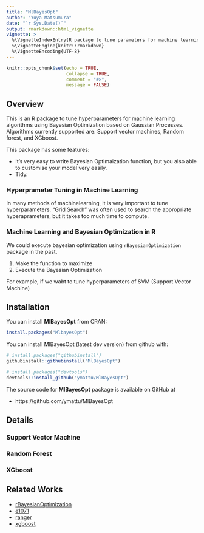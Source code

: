 ```yaml
---
title: "MlBayesOpt"
author: "Yuya Matsumura"
date: "`r Sys.Date()`"
output: rmarkdown::html_vignette
vignette: >
  %\VignetteIndexEntry{R package to tune parameters for machine learning, using bayesian optimization with gaussian process}
  %\VignetteEngine{knitr::rmarkdown}
  %\VignetteEncoding{UTF-8}
---
```


```r
knitr::opts_chunk$set(echo = TRUE,
                      collapse = TRUE,
                      comment = "#>",
                      message = FALSE)
```

## Overview
This is an R package to tune hyperparameters for machine learning algorithms using Bayesian Optimization based on Gaussian Processes. Algorithms currently supported are: Support vector machines, Random forest, and XGboost.

This package has some features:

- It's very easy to write Bayesian Optimaization function, but you also able to customise your model very easily.
- Tidy.

### Hyperprameter Tuning in Machine Learning
In many methods of machinelearning, it is very important to tune hyperparameters. "Grid Search" was often used to search the appropriate hyperaprameters, but it takes too much time to compute.


### Machine Learning and Bayesian Optimization in R
We could execute bayesian optimization using `rBayesianOptimization` package in the past.

1. Make the function to maximize
2. Execute the Bayesian Optimization

For example, if we wabt to tune hyperparameters of SVM (Support Vector Machine)


## Installation
You can install **MlBayesOpt** from CRAN:
```r
install.packages("MlbayesOpt")
```

You can install MlBayesOpt (latest dev version) from github with:

```r
# install.packages("githubinstall")
githubinstall::githubinstall("MlBayesOpt")

# install.packages("devtools")
devtools::install_github("ymattu/MlBayesOpt")
```

The source code for **MlBayesOpt** package is available on GitHub at

- https://github.com/ymattu/MlBayesOpt

## Details
### Support Vector Machine


### Random Forest

### XGboost

## Related Works
- [rBayesianOptimization](https://github.com/yanyachen/rBayesianOptimization)
- [e1071](https://cran.r-project.org/web/packages/e1071/index.html)
- [ranger](https://github.com/imbs-hl/ranger)
- [xgboost](https://github.com/dmlc/xgboost)

